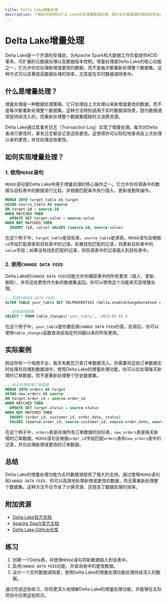 ```yaml
---
title: Delta Lake增量处理
description: 了解如何使用Delta Lake实现增量数据处理，提升实时数据湖的效率和性能。
---
```


# Delta Lake增量处理

Delta Lake是一个开源的存储层，为Apache Spark和大数据工作负载提供ACID事务、可扩展的元数据处理以及数据版本控制。增量处理是Delta Lake的核心功能之一，它允许你仅处理新增或更改的数据，而不是每次都重新处理整个数据集。这种方式可以显著提高数据处理的效率，尤其是在实时数据湖场景中。

## 什么是增量处理？

增量处理是一种数据处理策略，它只处理自上次处理以来新增或更改的数据，而不是每次都重新处理整个数据集。这种方法特别适用于实时数据湖场景，因为数据通常是持续流入的，而重新处理整个数据集既耗时又浪费资源。

Delta Lake通过其事务日志（Transaction Log）实现了增量处理。每次对Delta表进行更改时，事务日志都会记录这些更改。这使得你可以轻松地查询自上次处理以来的更改，并仅处理这些更改。

## 如何实现增量处理？

### 1. 使用`MERGE`语句

`MERGE`语句是Delta Lake中用于增量处理的核心操作之一。它允许你将源表中的数据与目标表中的数据进行比较，并根据匹配条件执行插入、更新或删除操作。

```sql
MERGE INTO target_table AS target
USING source_table AS source
ON target.id = source.id
WHEN MATCHED THEN
  UPDATE SET target.value = source.value
WHEN NOT MATCHED THEN
  INSERT (id, value) VALUES (source.id, source.value)
```

在这个例子中，`target_table`是目标表，`source_table`是源表。`MERGE`语句会根据`id`字段匹配源表和目标表中的记录。如果找到匹配的记录，则更新目标表中的`value`字段；如果没有找到匹配的记录，则将源表中的记录插入到目标表中。

### 2. 使用`CHANGE DATA FEED`

Delta Lake的`CHANGE DATA FEED`功能允许你捕获表中的所有更改（插入、更新、删除），并将这些更改作为新的数据集返回。你可以使用这个功能来实现增量处理。

```sql
-- 启用CHANGE DATA FEED
ALTER TABLE your_table SET TBLPROPERTIES (delta.enableChangeDataFeed = true)

-- 查询更改数据
SELECT * FROM table_changes('your_table', '2023-01-01')
```

在这个例子中，`your_table`是你要启用`CHANGE DATA FEED`的表。启用后，你可以使用`table_changes`函数查询自指定时间戳以来的所有更改。

## 实际案例

假设你有一个电商平台，每天有数百万条订单数据流入。你需要将这些订单数据实时处理并存储到数据湖中。使用Delta Lake的增量处理功能，你可以仅处理每天新增的订单数据，而不是重新处理整个历史数据集。

```sql
-- 每天处理新增订单数据
MERGE INTO orders AS target
USING new_orders AS source
ON target.order_id = source.order_id
WHEN MATCHED THEN
  UPDATE SET target.status = source.status
WHEN NOT MATCHED THEN
  INSERT (order_id, customer_id, order_date, status) 
  VALUES (source.order_id, source.customer_id, source.order_date, source.status)
```

在这个例子中，`orders`表是存储所有订单数据的目标表，`new_orders`表是每天新增的订单数据。`MERGE`语句会根据`order_id`字段匹配`orders`表和`new_orders`表中的记录，并仅处理新增或更改的订单数据。

## 总结

Delta Lake的增量处理功能为实时数据湖提供了强大的支持。通过使用`MERGE`语句和`CHANGE DATA FEED`，你可以高效地处理新增或更改的数据，而无需重新处理整个数据集。这种方法不仅节省了计算资源，还提高了数据处理的效率。

## 附加资源

- [Delta Lake官方文档](https://docs.delta.io/latest/index.html)
- [Apache Spark官方文档](https://spark.apache.org/docs/latest/)
- [Delta Lake GitHub仓库](https://github.com/delta-io/delta)

## 练习

1. 创建一个Delta表，并使用`MERGE`语句将新数据插入到该表中。
2. 启用`CHANGE DATA FEED`功能，并查询表中的更改数据。
3. 设计一个实时数据湖场景，使用Delta Lake的增量处理功能处理持续流入的数据。

通过完成这些练习，你将更深入地理解Delta Lake的增量处理功能，并能够在实际项目中应用这些知识。